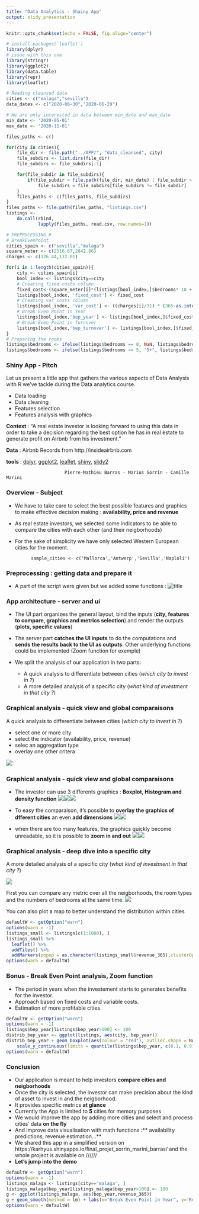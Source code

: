 ```yaml
---
title: "Data Analytics - Shainy App"
output: slidy_presentation
---
```


```r
knitr::opts_chunk$set(echo = FALSE, fig.align="center")

# install.packages('leaflet')
library(dplyr)
# issue with this one
library(stringr)
library(ggplot2)
library(data.table)
library(repr)
library(leaflet)

# Reading cleansed data
cities <- c("malaga","sevilla")
data_dates <- c("2020-06-30","2020-06-29")

# We are only interested in data between min_date and max_date
min_date <- '2020-05-01'
max_date <- '2020-11-01'

files_paths <- c()

for(city in cities){
    file_dir <- file.path("../APP/", "data_cleansed", city)
    file_subdirs <- list.dirs(file_dir)
    file_subdirs <- file_subdirs[-1]

    for(file_subdir in file_subdirs){
        if(file_subdir < file.path(file_dir, min_date) | file_subdir > file.path(file_dir, max_date)  )
            file_subdirs = file_subdirs[file_subdirs != file_subdir]
    }
    files_paths <- c(files_paths, file_subdirs)
}
files_paths <- file.path(files_paths, "listings.csv")
listings <-
    do.call(rbind,
            lapply(files_paths, read.csv, row.names=1))

# PREPROCESSING #
# BreakEvenPoint
cities_spain <- c("sevilla","malaga")
square_meter <- c(2516.67,2842.86)
charges <- c(126.44,112.01)

for(i in 1:length(cities_spain)){
    city <- cities_spain[i]
    bool_index <- listings$city==city
    # Creating fixed costs column
    fixed_cost<-(square_meter[i]*(listings[bool_index,]$bedrooms* 10 + (1.5*listings[bool_index,]$bedrooms+8.5)))
    listings[bool_index, 'fixed_cost'] <- fixed_cost
    # Creating var costs column
    listings[bool_index, 'var_cost'] <- ((charges[i]/31) * (365-as.integer(listings[bool_index, ]$availability_365)))
    # Break Even Point in Year
    listings[bool_index,'bep_year'] <- listings[bool_index,]$fixed_cost/(listings[bool_index,]$revenue_365-listings[bool_index,]$var_cost)
    # Break Even Point in Turnover
    listings[bool_index,'bep_turnover'] <- listings[bool_index,]$fixed_cost/((listings[bool_index,]$revenue_365-listings[bool_index,]$var_cost)/listings[bool_index,]$revenue_365)
}
# Preparing the rooms
listings$bedrooms <- ifelse(listings$bedrooms == 0, NaN, listings$bedrooms)
listings$bedrooms <- ifelse(listings$bedrooms >= 5, "5+", listings$bedrooms)
```




### Shiny App - Pitch 

Let us present a little app that gathers the various aspects of Data Analysis with R we've tackle during the Data analytics course.

- Data loading
- Data cleaning
- Features selection
- Features analysis with graphics

__Context__ : "A real estate investor is looking forward to using this data in order to take a decision regarding the best option he has in real estate to generate profit on Airbnb from his investment."

__Data__ : Airbnb Records from http://insideairbnb.com

__tools__ : [dplyr](https://dplyr.tidyverse.org), [ggplot2](https://ggplot2.tidyverse.org/reference/ggplot.html), [leaflet](https://leafletjs.com), [shiny](https://shiny.rstudio.com), [slidy2](https://www.w3.org/Talks/Tools/Slidy2/#(1))

                          Pierre-Mathieu Barras - Marius Sorrin - Camille Marini


### Overview - Subject 

- We have to take care to select the best possible features and graphics to make effective decision making : **availability, price and revenue**

- As real estate investors, we selected some indicators to be able to compare the cities with each other (and their neigborhoods)

- For the sake of simplicity we have only selected Western European cities for the moment.


            sample_cities <- c('Mallorca','Antwerp','Sevilla','Naploli')
            


### Preprocessing  : getting data and prepare it

- A part of the script were given but we added some functions : 
![title](fct.png)

### App architecture - server and ui

- The UI part organizes the general layout, bind the inputs (**city, features to compare, graphics and metrics selection**) and render the outputs (**plots, specific values**)

- The server part **catches the UI inputs** to do the computations and **sends the results back to the UI as outputs**. Other underlying functions could be implemented (Zoom function for exemple)

- We split the analysis of our application in two parts:
    - A quick analysis to differentiate between cities (*which city to invest in ?*)
    - A more detailed analysis of a specific city (*what kind of investment in that city ?*) 

### Graphical analysis - quick view and global comparaisons

A quick analysis to differentiate between cities (*which city to invest in ?*)

  - select one or more city 
  - select the indicator (availability, price, revenue)
  - selec an aggregation type
  - overlay one other critera

![](part1.png)`


### Graphical analysis - quick view and global comparaisons

- The investor can use 3 differents graphics : **Boxplot, Histogram and density function**
![](box.png)![](hist.png)![](density.png)

- To easy the comparaison, it's possible to **overlay the graphics of dfferent cities** an even **add dimensions**
![](3cities.png)![](dims.png)

- when there are too many features, the graphics quickly become unreadable, so it is possible to **zoom in and out**
![](zoom-.png)![](zoom+.png)


### Graphical analysis - deep dive into a specific city
A more detailed analysis of a specific city (*what kind of investment in that city ?*) 

![](part2.png)

First you can compare any metric over all the neigborhoods, the room types and the numbers of bedrooms at the same time.
![](finer.png)

You can also plot a map to better understand the distribution within cities
```r
defaultW <- getOption("warn")
options(warn = -1)
listings_small <- listings[c(1:1000), ]
listings_small %>%
  leaflet() %>%
  addTiles() %>%
  addMarkers(popup = as.character(listings_small$revenue_365),clusterOptions = markerClusterOptions())
options(warn = defaultW)
```


### Bonus - Break Even Point analysis, Zoom function
- The period in years when the investement starts to generates benefits for the investor.
- Approach based on fixed costs and variable costs.
- Estimation of more profitable cities.

```r
defaultW <- getOption("warn")
options(warn = -1)
listings$bep_year[listings$bep_year>100] <- 100
distrib_bep_year <- ggplot(listings, aes(city, bep_year))
distrib_bep_year + geom_boxplot(aes(colour = "red"), outlier.shape = NA) +
    scale_y_continuous(limits = quantile(listings$bep_year, c(0.1, 0.9), na.rm = T))
options(warn = defaultW)
```


### Conclusion 
- Our application is meant to help investors **compare cities and neigborhoods**
- Once the city is selected, the investor can make precision about the kind of asset to invest in and the neigborhood.
- It provides specific metrics **at glance**
- Currently the App is limited to **5** cities for memory purposes
- We would improve the app by adding more cities and select and process cities' data **on the fly**
- And improve data visualisation  with math functions :** availability predictions, revenue estimation...**
- We shared this app in a simplified version on https://karhyus.shinyapps.io/final_projet_sorrin_marini_barras/ and the whole project is available on //////
- **Let's jump into the demo**

```r
defaultW <- getOption("warn")
options(warn = -1)
listings_malaga <- listings[city=='malaga', ]
listings_malaga$bep_year[listings_malaga$bep_year>100] <- 100
g <- ggplot(listings_malaga, aes(bep_year,revenue_365))
g + geom_smooth(method = lm) + labs(x="Break Even Point in Year", y='Revenue per Year')
options(warn = defaultW)
```
